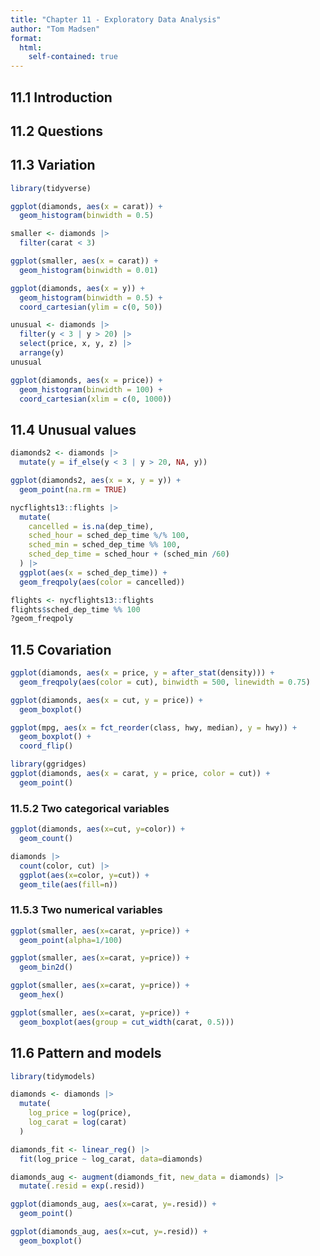 ```yaml
---
title: "Chapter 11 - Exploratory Data Analysis"
author: "Tom Madsen"
format:
  html: 
    self-contained: true 
---
```


## 11.1 Introduction

## 11.2 Questions

## 11.3 Variation
```r
library(tidyverse)

ggplot(diamonds, aes(x = carat)) +
  geom_histogram(binwidth = 0.5)

smaller <- diamonds |>
  filter(carat < 3)

ggplot(smaller, aes(x = carat)) +
  geom_histogram(binwidth = 0.01)

ggplot(diamonds, aes(x = y)) +
  geom_histogram(binwidth = 0.5) +
  coord_cartesian(ylim = c(0, 50))

unusual <- diamonds |>
  filter(y < 3 | y > 20) |>
  select(price, x, y, z) |>
  arrange(y)
unusual

ggplot(diamonds, aes(x = price)) +
  geom_histogram(binwidth = 100) +
  coord_cartesian(xlim = c(0, 1000))
```
## 11.4 Unusual values
```r
diamonds2 <- diamonds |>
  mutate(y = if_else(y < 3 | y > 20, NA, y))

ggplot(diamonds2, aes(x = x, y = y)) +
  geom_point(na.rm = TRUE)

nycflights13::flights |>
  mutate(
    cancelled = is.na(dep_time),
    sched_hour = sched_dep_time %/% 100,
    sched_min = sched_dep_time %% 100,
    sched_dep_time = sched_hour + (sched_min /60)
  ) |>
  ggplot(aes(x = sched_dep_time)) +
  geom_freqpoly(aes(color = cancelled))

flights <- nycflights13::flights
flights$sched_dep_time %% 100
?geom_freqpoly
```
## 11.5 Covariation
```r
ggplot(diamonds, aes(x = price, y = after_stat(density))) +
  geom_freqpoly(aes(color = cut), binwidth = 500, linewidth = 0.75)

ggplot(diamonds, aes(x = cut, y = price)) +
  geom_boxplot()

ggplot(mpg, aes(x = fct_reorder(class, hwy, median), y = hwy)) +
  geom_boxplot() +
  coord_flip()

library(ggridges)
ggplot(diamonds, aes(x = carat, y = price, color = cut)) +
  geom_point()
```
### 11.5.2 Two categorical variables

```r
ggplot(diamonds, aes(x=cut, y=color)) +
  geom_count()

diamonds |>
  count(color, cut) |>
  ggplot(aes(x=color, y=cut)) +
  geom_tile(aes(fill=n))
```

### 11.5.3 Two numerical variables

```r
ggplot(smaller, aes(x=carat, y=price)) +
  geom_point(alpha=1/100)
```

```r
ggplot(smaller, aes(x=carat, y=price)) +
  geom_bin2d()

ggplot(smaller, aes(x=carat, y=price)) +
  geom_hex()

ggplot(smaller, aes(x=carat, y=price)) +
  geom_boxplot(aes(group = cut_width(carat, 0.5)))
```
## 11.6 Pattern and models

```r
library(tidymodels)
```

```r
diamonds <- diamonds |> 
  mutate(
    log_price = log(price),
    log_carat = log(carat)
  )

diamonds_fit <- linear_reg() |> 
  fit(log_price ~ log_carat, data=diamonds)

diamonds_aug <- augment(diamonds_fit, new_data = diamonds) |> 
  mutate(.resid = exp(.resid))

ggplot(diamonds_aug, aes(x=carat, y=.resid)) +
  geom_point()
```

```r
ggplot(diamonds_aug, aes(x=cut, y=.resid)) +
  geom_boxplot()
```









